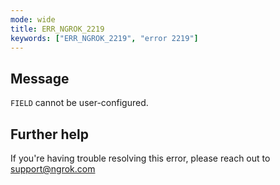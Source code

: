 ```yaml
---
mode: wide
title: ERR_NGROK_2219
keywords: ["ERR_NGROK_2219", "error 2219"]
---
```


## Message

`FIELD` cannot be user-configured.

## Further help

If you're having trouble resolving this error, please reach out to [support@ngrok.com](mailto:support@ngrok.com?subject=Help%20with%20ERR_NGROK_2219)
